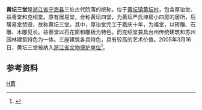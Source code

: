 {{coord|29|18|0|N|121|22|19|E|display=title}}
{{文物保护单位
| 级别 = 省级
| 省区市 = 浙江省
| 图片 = 
| 名称 = 黄坛三堂
| 编号 = 5-66
| 分类 = 古建筑
| 时代 = [[清|清]]
| 所在 = [[宁海县|宁海县]]
| 登录 = 2005年3月16日
}}
'''黄坛三堂'''是[[浙江省|浙江省]][[宁海县_(浙江省)|宁海县]]三处古代院落的统称，位于[[黄坛镇|黄坛镇]][[黄坛村|黄坛村]]，包含厚诒堂、益善堂和克绍堂。原有居易堂，合称黄坛四堂，为黄坛严氏坤房小四房的居所，后居易堂焚毁，故称黄坛三堂。其中，厚诒堂完工于嘉庆十年，为祖堂，以砖雕、石雕、木雕见长。益善堂以石花窗和雕板为特色。而克绍堂兼具台州传统建筑和苏州园林建筑特色为一体。三座建筑各具特色，具有较高的艺术价值。2005年3月16日，黄坛三堂被纳入[[浙江省文物保护单位|浙江省文物保护单位]]<ref>{{cite web|url=http://www.nbwb.net/pd_wwbh/info.aspx?Id=891&type=2|title=黄坛三堂|publisher=宁波文化遗产保护网|date=2005-11-18|accessdate=2013-06-16}}</ref>。

== 参考资料 ==
{{reflist}}

{{宁波市境内的浙江省文物保护单位}}
[[Category:宁波古迹|H黄]]
{{Ningbo-stub}}